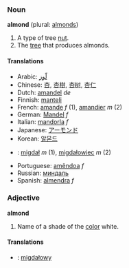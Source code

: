 ===Noun===
'''almond''' (plural: [[almonds]])

#A type of tree [[nut]].
#The [[tree]] that produces almonds.

====Translations====
*Arabic: [[لّوز]]
*Chinese: [[杏]], [[杏樹]], [[杏树]], [[杏仁]]
*Dutch: [[amandel]] ''de''
*Finnish: [[manteli]]
*French: [[amande]] ''f'' (1), [[amandier]] ''m'' (2)
*German: [[Mandel]] ''f''
*Italian: [[mandorla]] ''f''
*Japanese: [[アーモンド]]
*Korean: [[알몬드]]
*{{pl}}: [[migdał]] ''m'' (1), [[migdałowiec]] ''m'' (2)
*Portuguese: [[amêndoa]] ''f''
*Russian: [[миндаль]]
*Spanish: [[almendra]] ''f''

===Adjective===
'''almond'''

#Name of a shade of the [[color]] white.

====Translations====
*{{pl}}: [[migdałowy]]